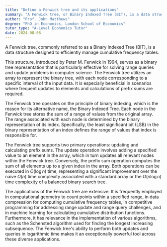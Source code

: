 ```yaml
---
title: "Define a Fenwick tree and its applications"
summary: "A Fenwick tree, or Binary Indexed Tree (BIT), is a data structure that enables efficient operations for cumulative frequency tables, enhancing performance in various computational tasks."
author: "Prof. John Matthews"
degree: "PhD in Economics, London School of Economics"
tutor_type: "A-Level Economics Tutor"
date: 2024-08-08
---
```


A Fenwick tree, commonly referred to as a Binary Indexed Tree (BIT), is a data structure designed to efficiently manage cumulative frequency tables.

This structure, introduced by Peter M. Fenwick in 1994, serves as a binary tree representation that is particularly effective for solving range queries and update problems in computer science. The Fenwick tree utilizes an array to represent the binary tree, with each node corresponding to a specific interval of the input data. It is especially beneficial in scenarios where frequent updates to elements and calculations of prefix sums are required.

The Fenwick tree operates on the principle of binary indexing, which is the reason for its alternative name, the Binary Indexed Tree. Each node in the Fenwick tree stores the sum of a range of values from the original array. The range associated with each node is determined by the binary representation of its index. Specifically, the least significant bit (LSB) in the binary representation of an index defines the range of values that index is responsible for.

The Fenwick tree supports two primary operations: updating and calculating prefix sums. The update operation involves adding a specified value to an element in the array, which in turn updates all relevant nodes within the Fenwick tree. Conversely, the prefix sum operation computes the sum of all elements up to a given index in the array. Both operations can be executed in $O(\log n)$ time, representing a significant improvement over the naive $O(n)$ time complexity associated with a standard array or the $O(n \log n)$ time complexity of a balanced binary search tree.

The applications of the Fenwick tree are extensive. It is frequently employed in computational geometry to count points within a specified range, in data compression for computing cumulative frequency tables, in competitive programming for addressing range update and range query challenges, and in machine learning for calculating cumulative distribution functions. Furthermore, it has relevance in the implementation of various algorithms, such as the Schensted algorithm used for finding the longest increasing subsequence. The Fenwick tree's ability to perform both updates and queries in logarithmic time makes it an exceptionally powerful tool across these diverse applications.
    